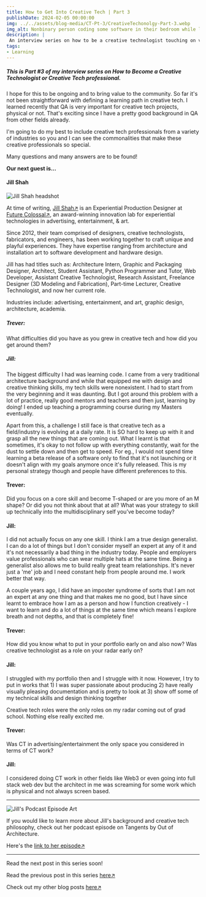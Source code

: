 ```yaml
---
title: How to Get Into Creative Tech | Part 3
publishDate: 2024-02-05 00:00:00
img: ../../assets/blog-media/CT-Pt-3/CreativeTechonolgy-Part-3.webp
img_alt: Nonbinary person coding some software in their bedroom while listening to music.
description: |
 An interview series on how to be a creative technologist touching on various industries.
tags:
- Learning
---
```


##### This is Part #3 of my interview series on How to Become a Creative Technologist or Creative Tech professional.

I hope for this to be ongoing and to bring value to the community. So far it's not been straightforward with defining a learning path in creative tech. I learned recently that QA is very important for creative tech projects, physical or not. That's exciting since I have a pretty good background in QA from other fields already.

I'm going to do my best to include creative tech professionals from a variety of industries so you and I can see the commonalities that make these creative professionals so special.

Many questions and many answers are to be found!

**Our next guest is...**

#### Jill Shah

<div className="flex-container">
  <img class="lightbox-image" src="../../assets/blog-media/CT-Pt-3/Jill Shah.png" alt="Jill Shah headshot" />
</div>

At time of writing, [Jill Shah↗](https://www.linkedin.com/in/jillnshah/) is an Experiential Production Designer at [Future Colossal↗](https://www.fathom.company/), an award-winning innovation lab for experiential technologies in advertising, entertainment, & art.

Since 2012, their team comprised of designers, creative technologists, fabricators, and engineers, has been working together to craft unique and playful experiences. They have expertise ranging from architecture and installation art to software development and hardware design.

Jill has had titles such as: Architecture Intern, Graphic and Packaging Designer, Architect, Student Assistant, Python Programmer and Tutor, Web Developer, Assistant Creative Technologist, Research Assistant, Freelance Designer (3D Modeling and Fabrication), Part-time Lecturer, Creative Technologist, and now her current role.

Industries include: advertising, entertainment, and art, graphic design, architecture, academia.

##### Trever:

What difficulties did you have as you grew in creative tech and how did you get around them?

##### Jill:

The biggest difficulty I had was learning code. I came from a very traditional architecture background and while that equipped me with design and creative thinking skills, my tech skills were nonexistent. I had to start from the very beginning and it was daunting. But I got around this problem with a lot of practice, really good mentors and teachers and then just, learning by doing! I ended up teaching a programming course during my Masters eventually.

Apart from this, a challenge I still face is that creative tech as a field/industry is evolving at a daily rate. It is SO hard to keep up with it and grasp all the new things that are coming out. What I learnt is that sometimes, it's okay to not follow up with everything constantly, wait for the dust to settle down and then get to speed. For eg., I would not spend time learning a beta release of a software only to find that it's not launching or it doesn't align with my goals anymore once it's fully released. This is my personal strategy though and people have different preferences to this.

#### Trever:

Did you focus on a core skill and become T-shaped or are you more of an M shape? Or did you not think about that at all? What was your strategy to skill up technically into the multidisciplinary self you’ve become today?

#### Jill:

I did not actually focus on any one skill. I think I am a true design generalist. I can do a lot of things but I don't consider myself an expert at any of it and it's not necessarily a bad thing in the industry today. People and employers value professionals who can wear multiple hats at the same time. Being a generalist also allows me to build really great team relationships. It's never just a 'me' job and I need constant help from people around me. I work better that way.

A couple years ago, I did have an imposter syndrome of sorts that I am not an expert at any one thing and that makes me no good, but I have since learnt to embrace how I am as a person and how I function creatively - I want to learn and do a lot of things at the same time which means I explore breath and not depths, and that is completely fine!

#### Trever:

How did you know what to put in your portfolio early on and also now? Was creative technologist as a role on your radar early on?

#### Jill:

I struggled with my portfolio then and I struggle with it now. However, I try to put in works that 1) I was super passionate about producing 2) have really visually pleasing documentation and is pretty to look at 3) show off some of my technical skills and design thinking together

Creative tech roles were the only roles on my radar coming out of grad school. Nothing else really excited me.

#### Trever:

Was CT in advertising/entertainment the only space you considered in terms of CT work?

#### Jill:

I considered doing CT work in other fields like Web3 or even going into full stack web dev but the architect in me was screaming for some work which is physical and not always screen based.

---

<div className="flex-container">
  <img class="lightbox-image" src="../../assets/blog-media/CT-Pt-3/Tangents Jill Shah.jpg" alt="Jill's Podcast Episode Art" />
</div>

If you would like to learn more about Jill's background and creative tech philosophy, check out her podcast episode on Tangents by Out of Architecture.

Here's the [link to her episode↗](https://share.transistor.fm/s/0f3e1df6)

---

Read the next post in this series soon!

Read the previous post in this series [here↗](/blogs/how-to-get-into-creative-tech--part-2)

Check out my other blog posts [here↗](/blogs)